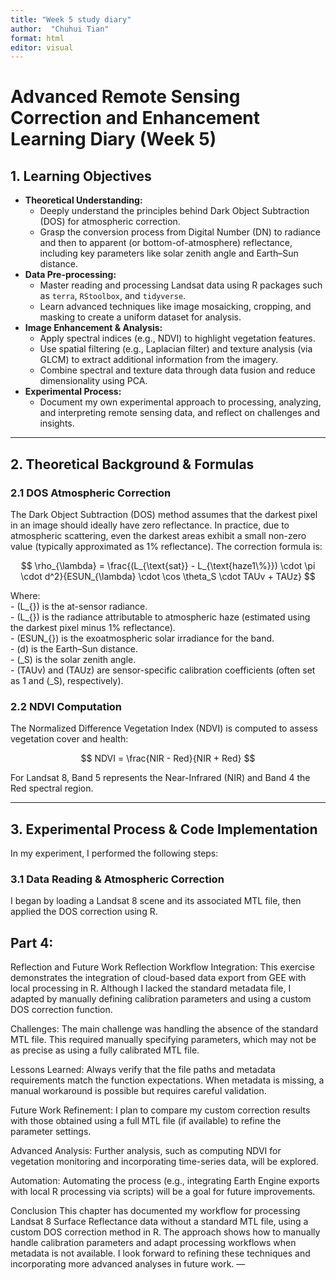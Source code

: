 ```yaml
---
title: "Week 5 study diary"
author:  "Chuhui Tian"
format: html
editor: visual
---
```


# Advanced Remote Sensing Correction and Enhancement Learning Diary (Week 5)


## 1. Learning Objectives

-   **Theoretical Understanding:**
    -   Deeply understand the principles behind Dark Object Subtraction (DOS) for atmospheric correction.\
    -   Grasp the conversion process from Digital Number (DN) to radiance and then to apparent (or bottom-of-atmosphere) reflectance, including key parameters like solar zenith angle and Earth–Sun distance.
-   **Data Pre-processing:**
    -   Master reading and processing Landsat data using R packages such as `terra`, `RStoolbox`, and `tidyverse`.\
    -   Learn advanced techniques like image mosaicking, cropping, and masking to create a uniform dataset for analysis.
-   **Image Enhancement & Analysis:**
    -   Apply spectral indices (e.g., NDVI) to highlight vegetation features.\
    -   Use spatial filtering (e.g., Laplacian filter) and texture analysis (via GLCM) to extract additional information from the imagery.\
    -   Combine spectral and texture data through data fusion and reduce dimensionality using PCA.
-   **Experimental Process:**
    -   Document my own experimental approach to processing, analyzing, and interpreting remote sensing data, and reflect on challenges and insights.

------------------------------------------------------------------------

## 2. Theoretical Background & Formulas

### 2.1 DOS Atmospheric Correction

The Dark Object Subtraction (DOS) method assumes that the darkest pixel in an image should ideally have zero reflectance. In practice, due to atmospheric scattering, even the darkest areas exhibit a small non-zero value (typically approximated as 1% reflectance). The correction formula is:

$$
\rho_{\lambda} = \frac{(L_{\text{sat}} - L_{\text{haze1\%}}) \cdot \pi \cdot d^2}{ESUN_{\lambda} \cdot \cos \theta_S \cdot TAUv + TAUz}
$$

Where:\
- (L\_{\text{sat}}) is the at-sensor radiance.\
- (L\_{\text{haze1\%}}) is the radiance attributable to atmospheric haze (estimated using the darkest pixel minus 1% reflectance).\
- (ESUN\_{\lambda}) is the exoatmospheric solar irradiance for the band.\
- (d) is the Earth–Sun distance.\
- (\theta\_S) is the solar zenith angle.\
- (TAUv) and (TAUz) are sensor-specific calibration coefficients (often set as 1 and (\cos \theta\_S), respectively).

### 2.2 NDVI Computation

The Normalized Difference Vegetation Index (NDVI) is computed to assess vegetation cover and health:

$$
NDVI = \frac{NIR - Red}{NIR + Red}
$$

For Landsat 8, Band 5 represents the Near-Infrared (NIR) and Band 4 the Red spectral region.

------------------------------------------------------------------------

## 3. Experimental Process & Code Implementation

In my experiment, I performed the following steps:

### 3.1 Data Reading & Atmospheric Correction

I began by loading a Landsat 8 scene and its associated MTL file, then applied the DOS correction using R.



## Part 4:
Reflection and Future Work Reflection Workflow Integration: This exercise demonstrates the integration of cloud-based data export from GEE with local processing in R. Although I lacked the standard metadata file, I adapted by manually defining calibration parameters and using a custom DOS correction function.

Challenges: The main challenge was handling the absence of the standard MTL file. This required manually specifying parameters, which may not be as precise as using a fully calibrated MTL file.

Lessons Learned: Always verify that the file paths and metadata requirements match the function expectations. When metadata is missing, a manual workaround is possible but requires careful validation.

Future Work Refinement: I plan to compare my custom correction results with those obtained using a full MTL file (if available) to refine the parameter settings.

Advanced Analysis: Further analysis, such as computing NDVI for vegetation monitoring and incorporating time-series data, will be explored.

Automation: Automating the process (e.g., integrating Earth Engine exports with local R processing via scripts) will be a goal for future improvements.

Conclusion This chapter has documented my workflow for processing Landsat 8 Surface Reflectance data without a standard MTL file, using a custom DOS correction method in R. The approach shows how to manually handle calibration parameters and adapt processing workflows when metadata is not available. I look forward to refining these techniques and incorporating more advanced analyses in future work. ---
